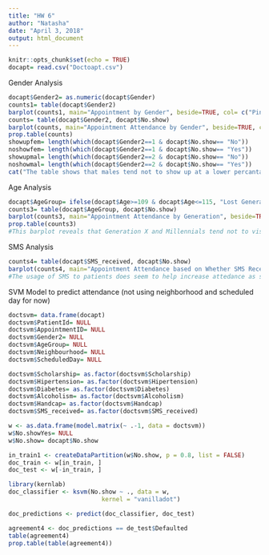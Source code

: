 ---
title: "HW 6"
author: "Natasha"
date: "April 3, 2018"
output: html_document
---

```{r setup, include=FALSE}
knitr::opts_chunk$set(echo = TRUE)
docapt= read.csv("Doctoapt.csv")
```

Gender Analysis
```{r}
docapt$Gender2= as.numeric(docapt$Gender)
counts1= table(docapt$Gender2)
barplot(counts1, main="Appointment by Gender", beside=TRUE, col= c("Pink", "Blue"), names.arg = c("Female", "Male"), 	legend = c("Female", "Male"), xlab = "Gender", ylab= "Number of People")
counts= table(docapt$Gender2, docapt$No.show)
barplot(counts, main="Appointment Attendance by Gender", beside=TRUE, col= c("Pink", "Blue"), names.arg = c("Showed Up", "No Show"), 	legend = c("Female", "Male"), xlab = "Gender", ylab= "Number of People", ylim=c(0, 60000))
prop.table(counts)
showupfem= length(which(docapt$Gender2==1 & docapt$No.show== "No"))
noshowfem= length(which(docapt$Gender2==1 & docapt$No.show== "Yes"))
showupmal= length(which(docapt$Gender2==2 & docapt$No.show== "No"))
noshowmal= length(which(docapt$Gender2==2 & docapt$No.show== "Yes"))
cat("The table shows that males tend not to show up at a lower percantage than females 7% to 13.2% however since more females are making apointments overall it is not fair just to say females show up less than males. From the total percentage of patients who are females", noshowfem/(showupfem+noshowfem), "do not show up versus", noshowmal/(showupmal+noshowmal), "revealing that overall about the same percent of each gender tend to not show up.")

```


Age Analysis

```{r}
docapt$AgeGroup= ifelse(docapt$Age>=109 & docapt$Age<=115, "Lost Generation", ifelse(docapt$Age>=94 & docapt$Age<=108, "Greatest Generation", ifelse(docapt$Age>=73 & docapt$Age<=93, "Slient Generation", ifelse(docapt$Age>=54 & docapt$Age<=72, "Baby Boomers", ifelse(docapt$Age>=39 & docapt$Age<=53, "Generation X", ifelse(docapt$Age>=24 & docapt$Age<=38, "Millennials", ifelse(docapt$Age>=6 & docapt$Age<=23, "Generation Z", "Generation Alpha")))))))
counts3= table(docapt$AgeGroup, docapt$No.show)
barplot(counts3, main="Appointment Attendance by Generation", beside=TRUE, names.arg = c("Showed Up", "No Show"), legend = c("Lost Generation", "Greatest Generation", "Slient Generation", "Baby Boomers", "Generation x", "Millennials", "Generation Z", "Generation Alpha"), xlab = "Generation", ylab= "Number of People", col= rainbow(8), ylim=c(0, 20000))
prop.table(counts3)
#This barplot reveals that Generation X and Millennials tend not to vist the doctors that much for this office. Consequnetly, looking at the other generations it seems like the Lost Generation seems to show up at the highest rate compared to not showing up. This makes sense since they are the oldest and probably need the most medicial attention. On the other hand, the slient Generation seems to have the most no shows compared to showing up. Consequently, for patients in this age range should be given extra attention when scheduling appointments. 

```

SMS Analysis
```{r}
counts4= table(docapt$SMS_received, docapt$No.show)
barplot(counts4, main="Appointment Attendance based on Whether SMS Received", beside=TRUE, col= c("Blue", "Green"), names.arg = c("Showed Up", "No Show"), 	legend = c("No SMS", "SMS Sent"), ylab= "Number of People", ylim=c(0, 70000))
#The usage of SMS to patients does seem to help increase attedance as shown by the small gap between show and no show with SMS sent. 
```

SVM Model to predict attendance (not using neighborhood and scheduled day for  now)

```{r}
doctsvm= data.frame(docapt)
doctsvm$PatientId= NULL
doctsvm$AppointmentID= NULL
doctsvm$Gender2= NULL
doctsvm$AgeGroup= NULL
doctsvm$Neighbourhood= NULL
doctsvm$ScheduledDay= NULL

doctsvm$Scholarship= as.factor(doctsvm$Scholarship)
doctsvm$Hipertension= as.factor(doctsvm$Hipertension)
doctsvm$Diabetes= as.factor(doctsvm$Diabetes)
doctsvm$Alcoholism= as.factor(doctsvm$Alcoholism)
doctsvm$Handcap= as.factor(doctsvm$Handcap)
doctsvm$SMS_received= as.factor(doctsvm$SMS_received)

w <- as.data.frame(model.matrix(~ .-1, data = doctsvm))
w$No.showYes= NULL
w$No.show= docapt$No.show

in_train1 <- createDataPartition(w$No.show, p = 0.8, list = FALSE)
doc_train <- w[in_train, ]
doc_test <- w[-in_train, ]

library(kernlab)
doc_classifier <- ksvm(No.show ~ ., data = w,
                          kernel = "vanilladot")

doc_predictions <- predict(doc_classifier, doc_test)

agreement4 <- doc_predictions == de_test$Defaulted
table(agreement4)
prop.table(table(agreement4))
```

